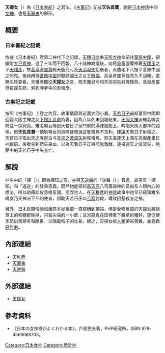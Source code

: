 '''天探女'''（{{lang|ja|アメノサグメ}}）為《[[日本書紀|日本書紀]]》之寫法，《[[古事記|古事記]]》記成'''天佐具賣'''，祂是[[日本神話|日本神話]]中的[[女神|女神]]，也是[[天邪鬼|天邪鬼]]的原形。

== 概要 ==
=== 日本書紀之記載 ===
依據《日本書紀》卷第二神代下之記錄，[[天穗日命|天穗日命]]奉[[天照大神|天照大神]]命前往[[葦原中國|葦原中國]]，卻媚附[[大己貴神|大己貴神]]，過了三年而不回報。八十諸神商議後，向高皇產靈尊推薦[[天國玉|天國玉]]之子[[天稚彥|天稚彥]]，故[[高皇產靈尊|高皇產靈尊]]賜天鹿兒弓及[[天羽羽矢|天羽羽矢]]給後者，派遣祂下凡撥平葦原中國之邪鬼。但祂甫抵[[葦原中國|葦原中國]]即娶顯國玉之女[[下照姬|下照姬]]，高皇產靈尊怪其久不回報，遣無名雉查看。天稚彥聽從'''天探女'''之言，取天鹿兒弓和天羽羽矢射斃雉鳥，高皇產靈尊投還矢箭，刺死睡夢中的天稚彥。

=== 古事記之記載 ===
按照《古事記》上卷之內容，故事情節與前面大同小異。[[天稚彥|天若日子]]甫抵葦原中國即迎娶大國主神之女[[下照姬|下照比賣命]]為妻，因為八年久未回報結果，[[天照大神|天照大神]]派雉名鳴女前往一探究竟。雉名鳴女降到天若日子家門前的湯津楓樹上，吟唱天照大御神的詔命，但'''天佐具賣'''一聽到鳴女的鳥啼聲便說這隻雉鳥不吉利，建議天若日子射殺之。天若日子取出天之麻迦古弓及[[天羽羽矢|天之波波矢]]射死稚鳥，箭矢直達天上落在高御產巢日神跟前。後者見到箭矢染血，以為天若日子正與邪鬼激戰，遂投還天之波波矢，睡夢中的天若日子中矢身亡。

== 解說 ==
神名中的「探（{{lang|ja|サグ}}）」即為探知之意，亦與[[天逆每|天逆每]]的「逆每（{{lang|ja|ザコ}}）」音近，故帶有「探知」和「違逆」的雙重意義。既然祂能探知[[高天原|高天原]]八百萬諸神的意向及人類內心的想法，所以祂藉此故意唱反調，捉弄他人。在[[天稚彥|天稚彥]]的[[神話|神話]]故事中祂早已窺知雉名鳴女乃天神派下凡的使者，卻勸天若日子以[[弓|弓]][[箭|箭]]射殺，導致招惹殺身之禍。

另外，[[日本|日本]]民間傳說[[稻#稻的生長與構造|稻穗]]原本從根部一直結穗到頂端，但是愛唱反調的天探女將根莖上的稻穗都除掉，只留尖端的一小節；並派惡鬼在田裡撒下雜草的種籽，更促使季節出現寒冬和酷暑，以阻礙稻子的生長。總之，天探女給[[人類|人類]]帶來苦難，並喜歡[[惡作劇|惡作劇]]。

== 內部連結 ==
* [[天稚彥|天稚彥]]
* [[天邪鬼|天邪鬼]]
* [[天逆每|天逆每]]

== 外部連結 ==
* {{ja}}[https://web.archive.org/web/20060109172628/http://www.pandaemonium.net/rdb/menu/file/53.html 天探女]

== 參考資料 ==
* 《日本の女神様がよくわかる本》，戶部民夫著，PHP研究所，ISBN 978-4569668703。
{{Reflist}}

[[Category:日本女神|Category:日本女神]]
[[Category:詭計神|Category:詭計神]]